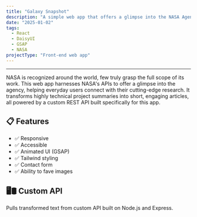 ```yaml
---
title: "Galaxy Snapshot"
description: "A simple web app that offers a glimpse into the NASA Agency."
date: "2025-01-02"
tags:
  - React
  - DaisyUI
  - GSAP
  - NASA
projectType: "Front-end web app"
---
```



---

<div class="overflow-hidden">
  <a href="https://bourbonsociety.netlify.app/" target="_blank">
    <MdxPublicImage
      src="/projects/nasa-agency-snapshot/nasa-agency-snapshot.jpg"
      class="transition duration-700 ease-in-out hover:scale-110"
    />
  </a>
</div>

NASA is recognized around the world, few truly grasp the full scope of its work.
This web app harnesses NASA's APIs to offer a glimpse into the agency, helping
everyday users connect with their cutting-edge research. It transforms highly
technical project summaries into short, engaging articles, all powered by a custom
REST API built specifically for this app.

<section>
  <ArrowCardButton
    href="https://github.com/nathanccz/galaxy-snapshot-react-tailwind"
    text="View on GitHub"
    openInNewTab
  />
</section>

## 📋 Features

- ✅ Responsive
- ✅ Accessible
- ✅ Animated UI (GSAP)
- ✅ Tailwind styling
- ✅ Contact form
- ✅ Ability to fave images

## 🖥️🛢️ Custom API

Pulls transformed text from custom API built on Node.js and Express.
